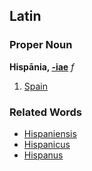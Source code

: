 ==Latin==
===Proper Noun===
'''Hispānia, [[Wiktionary Appendix:Latin first declension|-iae]]''' ''f''

#[[Spain]]
===Related Words===
*[[Hispaniensis]]
*[[Hispanicus]]
*[[Hispanus]]